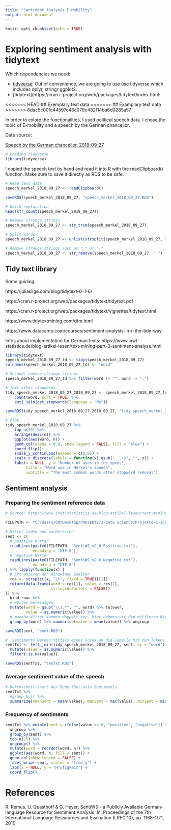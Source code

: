 ```yaml
---
title: "Sentiment_Analysis_E-Mobility"
output: html_document
---
```


```r
knitr::opts_chunk$set(echo = TRUE)
```

# Exploring sentiment analysis with tidytext

Which dependencies we need:

* [tidyverse](https://cran.r-project.org/web/packages/tidyverse/): Out of convenience, we are going to use use tidyverse which includes dplyr, stringr ggplot2.
* [tidytext](https://cran.r-project.org/web/packages/tidytext/index.html: 

<<<<<<< HEAD
## Exemplary text data
=======
## Examplary text data
>>>>>>> 6dac5c00fc44597c46c079c432f14ba6d0285a57

In order to exlore the functionalities, I used political speech data. I chose the topic of E-mobility and a speech by the German chancellor. 

Data source:

[Speech by the German chancellor, 2018-09-27](https://www.bundesregierung.de/breg-de/aktuelles/rede-von-bundeskanzlerin-merkel-beim-symposium-10-jahre-elektromobilitaet-zukunft-wird-gegenwart-der-mennekes-gmbh-co-kg-am-27-september-2018-1533260)

```r
# Loading tidyverse
library(tidyverse)
```

I copied the speech text by hand and read it into R with the readClipboard() function. Make sure to save it directly as RDS to be safe.

```r
# Read text data
speech_merkel_2018_09_27 <- readClipboard() 

saveRDS(speech_merkel_2018_09_27, "speech_merkel_2018_09_27.RDS")
```

```r
# Quick exploration
head(str_count(speech_merkel_2018_09_27))
```

```r
# Remove strange strings
speech_merkel_2018_09_27 <- str_trim(speech_merkel_2018_09_27)

# Split words
speech_merkel_2018_09_27 <- unlist(strsplit(speech_merkel_2018_09_27, " ")) # Extract all from the created list

# Remove strange strings such as "," or "-"
speech_merkel_2018_09_27 <- str_remove(speech_merkel_2018_09_27, " ") 

```

## Tidy text library

Some guiding:

https://juliasilge.com/blog/tidytext-0-1-6/

https://cran.r-project.org/web/packages/tidytext/tidytext.pdf

https://cran.r-project.org/web/packages/tidytext/vignettes/tidytext.html

https://www.tidytextmining.com/dtm.html

https://www.datacamp.com/courses/sentiment-analysis-in-r-the-tidy-way

Infos about implementation for German texts:
https://www.inwt-statistics.de/blog-artikel-lesen/text-mining-part-3-sentiment-analyse.html



```r
library(tidytext)
speech_merkel_2018_09_27_td <- tidy(speech_merkel_2018_09_27)
colnames(speech_merkel_2018_09_27_td) <- "word"

# Second: remove strange strings
speech_merkel_2018_09_27_td %>% filter(word != "", word != ".")

# Text after stopwords
tidy_speech_merkel_2018_09_27_2018_09_27 <- speech_merkel_2018_09_27_td %>%
    count(word, sort = TRUE) %>%
    anti_join(get_stopwords(language = "de")) 

saveRDS(tidy_speech_merkel_2018_09_27_2018_09_27, "tidy_speech_merkel_2018_09_27_2018_09_27.RDS")

# Plot
tidy_speech_merkel_2018_09_27 %>%
    top_n(30) %>%
    arrange(desc(n)) %>% 
    ggplot(aes(word, n)) +
    geom_col(alpha = 0.8, show.legend = FALSE, fill = "blue") +
    coord_flip()+
    scale_y_continuous(expand = c(0,0)) +
    scale_x_discrete(labels = function(x) gsub("__.+$", "", x)) +
    labs(x = NULL, y = "Number of uses in the speec",
         title = "Word use in Merkel's speech",
         subtitle = "The most common words after stopword removal")

```

## Sentiment analysis

### Preparing the sentiment reference data
```r
# Source: https://www.inwt-statistics.de/blog-artikel-lesen/text-mining-part-3-sentiment-analyse.html

FILEPATH <- "C:/Users/CM/Desktop/PROJEKTE/2-Data Science/Projekte/1-Industry Sector/Transportation/Road/SentiWS_v2.0/"

# W?rter laden und vorbereiten
sent <- c(
  # positive W?rter
  readLines(paste0(FILEPATH, "SentiWS_v2.0_Positive.txt"),
            encoding = "UTF-8"),
  # negative W?rter
  readLines(paste0(FILEPATH, "SentiWS_v2.0_Negative.txt"),
            encoding = "UTF-8")
) %>% lapply(function(x) {
  # Extrahieren der einzelnen Spalten
  res <- strsplit(x, "\t", fixed = TRUE)[[1]]
  return(data.frame(word = res[1], value = res[2],
                    stringsAsFactors = FALSE))
}) %>%
  bind_rows %>%
  # W?rter bereinigen
  mutate(word = gsub("\\|.*", "", word) %>% tolower,
         value = as.numeric(value)) %>% 
  # manche W?rter kommen doppelt vor, hier nehmen wir den mittleren Wert
  group_by(word) %>% summarise(value = mean(value)) %>% ungroup

saveRDS(sent, "sent.RDS")

```

```r
#  Sentiments werden mittels eines Joins an die Tabelle mit den Tokens der Rede angef?gt
sentTxt <- left_join(tidy_speech_merkel_2018_09_27, sent, by = "word") %>% 
  mutate(value = as.numeric(value)) %>% 
  filter(!is.na(value))

saveRDS(sentTxt, "senTxt.RDs")
```


### Average sentiment value of the speech

```r
# Durchschnittswert der Rede ?ber alle Sentiments 
sentTxt %>% 
  #group_by() %>% 
  summarize(meanSent = mean(value), maxSent = max(value), minSent = min(value))
```

### Frequency of sentiments

```r
sentTxt %>% mutate(sent = ifelse(value >= 0, "positive", "negative")) %>% 
  ungroup %>% 
  group_by(sent) %>%
  top_n(25) %>%
  ungroup() %>%
  mutate(word = reorder(word, n)) %>%
  ggplot(aes(word, n, fill = sent)) +
  geom_col(show.legend = FALSE) +
  facet_wrap(~sent, scales = "free_y") +
  labs(x = NULL, y = "H?ufigkeit") +
  coord_flip()
```

# References

R. Remus, U. Quasthoff & G. Heyer: SentiWS - a Publicly Available German-language Resource for Sentiment Analysis. In: Proceedings of the 7th International Language Ressources and Evaluation (LREC'10), pp. 1168-1171, 2010
